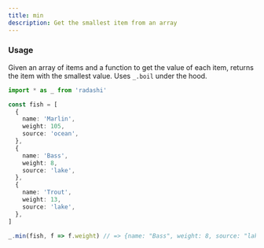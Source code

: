 ```yaml
---
title: min
description: Get the smallest item from an array
---
```


### Usage

Given an array of items and a function to get the value of each item, returns the item with the smallest value. Uses `_.boil` under the hood.

```ts
import * as _ from 'radashi'

const fish = [
  {
    name: 'Marlin',
    weight: 105,
    source: 'ocean',
  },
  {
    name: 'Bass',
    weight: 8,
    source: 'lake',
  },
  {
    name: 'Trout',
    weight: 13,
    source: 'lake',
  },
]

_.min(fish, f => f.weight) // => {name: "Bass", weight: 8, source: "lake"}
```
